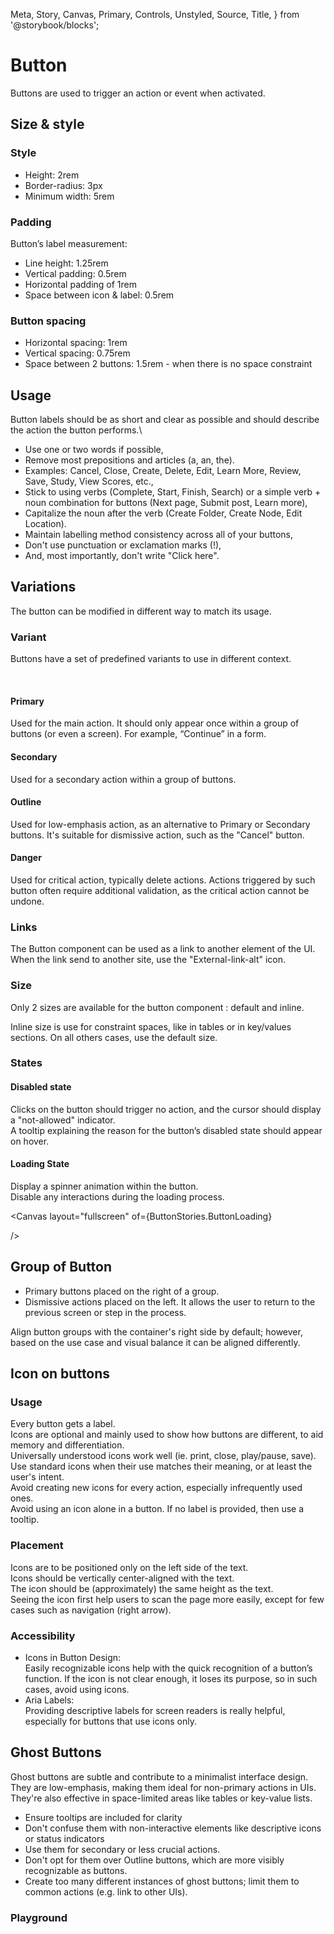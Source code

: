  Meta,
  Story,
  Canvas,
  Primary,
  Controls,
  Unstyled,
  Source,
  Title,
} from '@storybook/blocks';


<Meta of={ButtonStories} name="Guideline" />

# Button

Buttons are used to trigger an action or event when activated.

## Size & style

### Style

- Height: 2rem
- Border-radius: 3px
- Minimum width: 5rem

### Padding

Button’s label measurement:

- Line height: 1.25rem
- Vertical padding: 0.5rem
- Horizontal padding of 1rem
- Space between icon & label: 0.5rem

### Button spacing

- Horizontal spacing: 1rem
- Vertical spacing: 0.75rem
- Space between 2 buttons: 1.5rem - when there is no space constraint

## Usage

Button labels should be as short and clear as possible and should describe the action the button performs.\

- Use one or two words if possible,
- Remove most prepositions and articles (a, an, the).
- Examples: Cancel, Close, Create, Delete, Edit, Learn More, Review, Save, Study, View Scores, etc.,
- Stick to using verbs (Complete, Start, Finish, Search) or a simple verb + noun combination for buttons (Next page, Submit post, Learn more),
- Capitalize the noun after the verb (Create Folder, Create Node, Edit Location).
- Maintain labelling method consistency across all of your buttons,
- Don't use punctuation or exclamation marks (!),
- And, most importantly, don't write "Click here".

## Variations

The button can be modified in different way to match its usage.

### Variant

Buttons have a set of predefined variants to use in different context.

<Canvas layout="fullscreen" of={ButtonStories.DefaultButtons} />
<br />

#### Primary

Used for the main action. It should only appear once within a group of buttons (or even a screen).
For example, “Continue” in a form.

<Canvas of={ButtonStories.Primary} layout="fullscreen" />

#### Secondary

Used for a secondary action within a group of buttons.

<Canvas layout="fullscreen" of={ButtonStories.Secondary} />

#### Outline

Used for low-emphasis action, as an alternative to Primary or Secondary buttons.
It's suitable for dismissive action, such as the "Cancel" button.

<Canvas layout="fullscreen" of={ButtonStories.Outline} />

#### Danger

Used for critical action, typically delete actions.
Actions triggered by such button often require additional validation, as the critical action cannot be undone.

<Canvas layout="fullscreen" of={ButtonStories.Danger} />

### Links

The Button component can be used as a link to another element of the UI.
When the link send to another site, use the "External-link-alt" icon.

### Size

Only 2 sizes are available for the button component : default and inline.

Inline size is use for constraint spaces, like in tables or in key/values sections.
On all others cases, use the default size.

<Canvas layout="fullscreen" of={ButtonStories.ButtonSizes} />

### States

#### Disabled state

Clicks on the button should trigger no action, and the cursor should display a "not-allowed" indicator. \
A tooltip explaining the reason for the button’s disabled state should appear on hover.

<Canvas layout="fullscreen" of={ButtonStories.ButtonDisabled} />

#### Loading State

Display a spinner animation within the button. \
Disable any interactions during the loading process.

<Canvas
  layout="fullscreen"
  of={ButtonStories.ButtonLoading}

/>

## Group of Button

- Primary buttons placed on the right of a group.
- Dismissive actions placed on the left. It allows the user to return to the previous screen or step in the process.

Align button groups with the container's right side by default; however, based on the use case and visual balance it can be aligned differently.

<Canvas layout="fullscreen" of={ButtonStories.SimpleForm} sourceState="none" />

## Icon on buttons

### Usage

Every button gets a label.\
Icons are optional and mainly used to show how buttons are different, to aid memory and differentiation.\
Universally understood icons work well (ie. print, close, play/pause, save).\
Use standard icons when their use matches their meaning, or at least the user's intent.\
Avoid creating new icons for every action, especially infrequently used ones.\
Avoid using an icon alone in a button. If no label is provided, then use a tooltip.

### Placement

Icons are to be positioned only on the left side of the text.\
Icons should be vertically center-aligned with the text.\
The icon should be (approximately) the same height as the text.\
Seeing the icon first help users to scan the page more easily, except for few cases such as navigation (right arrow).

<Canvas
  layout="fullscreen"
  of={ButtonStories.ButtonsWithIcon}
  sourceState="none"
/>

<Canvas
  layout="fullscreen"
  of={ButtonStories.IconButtonWithTooltip}
  sourceState="none"
/>

### Accessibility

- Icons in Button Design: \
  Easily recognizable icons help with the quick recognition of a button’s function. If the icon is not clear enough, it loses its purpose, so in such cases, avoid using icons.
- Aria Labels: \
  Providing descriptive labels for screen readers is really helpful, especially for buttons that use icons only.

## Ghost Buttons

Ghost buttons are subtle and contribute to a minimalist interface design.  
They are low-emphasis, making them ideal for non-primary actions in UIs.  
They're also effective in space-limited areas like tables or key-value lists.

- Ensure tooltips are included for clarity
- Don't confuse them with non-interactive elements like descriptive icons or status indicators
- Use them for secondary or less crucial actions.
- Don't opt for them over Outline buttons, which are more visibly recognizable as buttons.
- Create too many different instances of ghost buttons; limit them to common actions (e.g. link to other UIs).

<Canvas
  layout="fullscreen"
  of={ButtonStories.GhostButtons}
  sourceState="none"
/>

### Playground

<Canvas of={ButtonStories.Playground} withSource layout="fullscreen" />

<Controls of={ButtonStories.Playground} />

